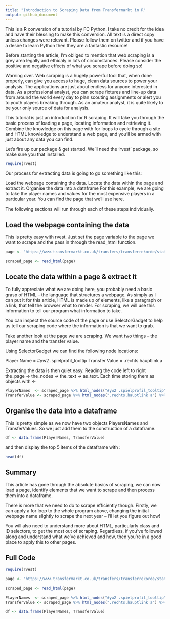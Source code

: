 ```yaml
---
title: "Introduction to Scraping Data from Transfermarkt in R"
output: github_document
---
```


This is a R conversion of a tutorial by FC Python. I take no credit for the idea and have their blessing to make this conversion. All text is a direct copy unless changes were relevant. Please follow them on twitter and if you have a desire to learn Python then they are a fantastic resource!

Before starting the article, I’m obliged to mention that web scraping is a grey area legally and ethicaly in lots of circumstances. Please consider the positive and negative effects of what you scrape before doing so!

Warning over. Web scraping is a hugely powerful tool that, when done properly, can give you access to huge, clean data sources to power your analysis. The applications are just about endless for anyone interested in data. As a professional analyst, you can scrape fixtures and line-up data from around the world every day to plan scouting assignments or alert you to youth players breaking through. As an amateur analyst, it is quite likely to be your only source of data for analysis.

This tutorial is just an introduction for R scraping. It will take you through the basic process of loading a page, locating information and retrieving it. Combine the knowledge on this page with for loops to cycle through a site and HTML knowledge to understand a web page, and you’ll be armed with just about any data you can find.

Let’s fire up our package & get started. We’ll need the ‘rvest’ package, so make sure you that installed.

```r
require(rvest)
```

Our process for extracting data is going to go something like this:

Load the webpage containing the data.
Locate the data within the page and extract it.
Organise the data into a dataframe
For this example, we are going to take the player names and values for the most expensive players in a particular year. You can find the page that we’ll use here.

The following sections will run through each of these steps individually.

## Load the webpage containing the data

This is pretty easy with rvest. Just set the page variable to the page we want to scrape and the pass in through the read_html function.

```r
page <- "https://www.transfermarkt.co.uk/transfers/transferrekorde/statistik/top/plus/0/galerie/0?saison_id=2000"
 
scraped_page <- read_html(page)
```

## Locate the data within a page & extract it

To fully appreciate what we are doing here, you probably need a basic grasp of HTML – the language that structures a webpage. As simply as I can put it for this article, HTML is made up of elements, like a paragraph or a link, that tell the browser what to render. For scraping, we will use this information to tell our program what information to take.

You can inspect the source code of the page or use SelectorGadget to help us tell our scraping code where the information is that we want to grab.

Take another look at the page we are scraping. We want two things – the player name and the transfer value.

Using SelectorGadget we can find the following node locations:

Player Name = #yw2 .spielprofil_tooltip
Transfer Value = .rechts.hauptlink a

Extracting the data is then quiet easy. Reading the code left to right the_page -> the_nodes -> the_text -> as_text. Each time storing them as objects with <-

```r
PlayerNames  <- scraped_page %>% html_nodes("#yw2 .spielprofil_tooltip") %>% html_text() %>% as.character()
TransferValue <- scraped_page %>% html_nodes(".rechts.hauptlink a") %>% html_text() %>% as.character()
```

## Organise the data into a dataframe

This is pretty simple as we now have two objects PlayersNames and TransferValues. So we just add them to the construction of a dataframe.

```r
df <- data.frame(PlayerNames, TransferValue)
```

and then display the top 5 items of the dataframe with :

```r
head(df)
```

## Summary

This article has gone through the absolute basics of scraping, we can now load a page, identify elements that we want to scrape and then process them into a dataframe.

There is more that we need to do to scrape efficiently though. Firstly, we can apply a for loop to the whole program above, changing the initial webpage name slightly to scrape the next year – I’ll let you figure out how!

You will also need to understand more about HTML, particularly class and ID selectors, to get the most out of scraping. Regardless, if you’ve followed along and understand what we’ve achieved and how, then you’re in a good place to apply this to other pages.

## Full Code 

```r
require(rvest)
 
page <- "https://www.transfermarkt.co.uk/transfers/transferrekorde/statistik/top/plus/0/galerie/0?saison_id=2000"
 
scraped_page <- read_html(page)
 
PlayerNames  <- scraped_page %>% html_nodes("#yw2 .spielprofil_tooltip") %>% html_text() #%>% as.character()
TransferValue <- scraped_page %>% html_nodes(".rechts.hauptlink a") %>% html_text() %>% as.character()
 
df <- data.frame(PlayerNames, TransferValue)
```






